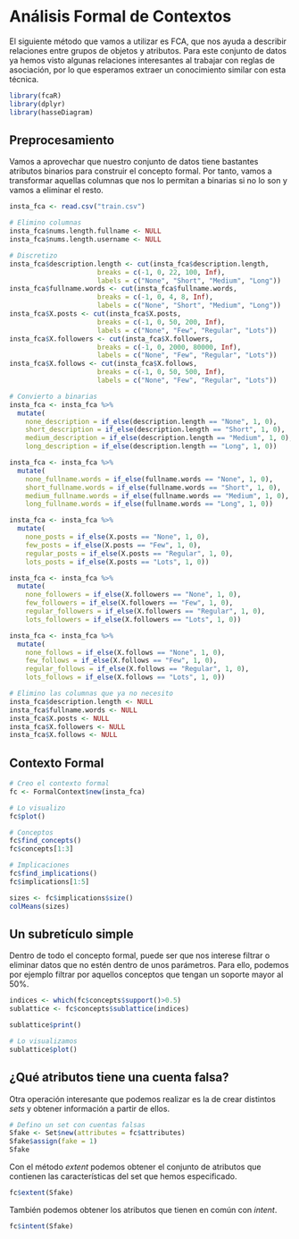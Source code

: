 # Análisis Formal de Contextos

El siguiente método que vamos a utilizar es FCA, que nos ayuda a describir relaciones entre grupos de objetos y atributos. Para este conjunto de datos ya hemos visto algunas relaciones interesantes al trabajar con reglas de asociación, por lo que esperamos extraer un conocimiento similar con esta técnica.

```r
library(fcaR)
library(dplyr)
library(hasseDiagram)
```

## Preprocesamiento

Vamos a aprovechar que nuestro conjunto de datos tiene bastantes atributos binarios para construir el concepto formal. Por tanto, vamos a transformar aquellas columnas que nos lo permitan a binarias si no lo son y vamos a eliminar el resto.

```r
insta_fca <- read.csv("train.csv")

# Elimino columnas
insta_fca$nums.length.fullname <- NULL
insta_fca$nums.length.username <- NULL

# Discretizo
insta_fca$description.length <- cut(insta_fca$description.length, 
                      breaks = c(-1, 0, 22, 100, Inf), 
                      labels = c("None", "Short", "Medium", "Long"))
insta_fca$fullname.words <- cut(insta_fca$fullname.words, 
                      breaks = c(-1, 0, 4, 8, Inf), 
                      labels = c("None", "Short", "Medium", "Long"))
insta_fca$X.posts <- cut(insta_fca$X.posts, 
                      breaks = c(-1, 0, 50, 200, Inf), 
                      labels = c("None", "Few", "Regular", "Lots"))
insta_fca$X.followers <- cut(insta_fca$X.followers, 
                      breaks = c(-1, 0, 2000, 80000, Inf), 
                      labels = c("None", "Few", "Regular", "Lots"))
insta_fca$X.follows <- cut(insta_fca$X.follows, 
                      breaks = c(-1, 0, 50, 500, Inf), 
                      labels = c("None", "Few", "Regular", "Lots"))


```

```r
# Convierto a binarias
insta_fca <- insta_fca %>%
  mutate(
    none_description = if_else(description.length == "None", 1, 0),
    short_description = if_else(description.length == "Short", 1, 0),
    medium_description = if_else(description.length == "Medium", 1, 0),
    long_description = if_else(description.length == "Long", 1, 0))

insta_fca <- insta_fca %>%
  mutate(
    none_fullname.words = if_else(fullname.words == "None", 1, 0),
    short_fullname.words = if_else(fullname.words == "Short", 1, 0),
    medium_fullname.words = if_else(fullname.words == "Medium", 1, 0),
    long_fullname.words = if_else(fullname.words == "Long", 1, 0))

insta_fca <- insta_fca %>%
  mutate(
    none_posts = if_else(X.posts == "None", 1, 0),
    few_posts = if_else(X.posts == "Few", 1, 0),
    regular_posts = if_else(X.posts == "Regular", 1, 0),
    lots_posts = if_else(X.posts == "Lots", 1, 0))

insta_fca <- insta_fca %>%
  mutate(
    none_followers = if_else(X.followers == "None", 1, 0),
    few_followers = if_else(X.followers == "Few", 1, 0),
    regular_followers = if_else(X.followers == "Regular", 1, 0),
    lots_followers = if_else(X.followers == "Lots", 1, 0))

insta_fca <- insta_fca %>%
  mutate(
    none_follows = if_else(X.follows == "None", 1, 0),
    few_follows = if_else(X.follows == "Few", 1, 0),
    regular_follows = if_else(X.follows == "Regular", 1, 0),
    lots_follows = if_else(X.follows == "Lots", 1, 0))

# Elimino las columnas que ya no necesito
insta_fca$description.length <- NULL
insta_fca$fullname.words <- NULL
insta_fca$X.posts <- NULL
insta_fca$X.followers <- NULL
insta_fca$X.follows <- NULL

```

## Contexto Formal

```r
# Creo el contexto formal
fc <- FormalContext$new(insta_fca)
```

```r
# Lo visualizo
fc$plot()
```

```r
# Conceptos
fc$find_concepts()
fc$concepts[1:3]
```

```r
# Implicaciones
fc$find_implications()
fc$implications[1:5]
```

```r
sizes <- fc$implications$size()
colMeans(sizes)
```

## Un subretículo simple

Dentro de todo el concepto formal, puede ser que nos interese filtrar o eliminar datos que no estén dentro de unos parámetros. Para ello, podemos por ejemplo filtrar por aquellos conceptos que tengan un soporte mayor al 50%.

```r
indices <- which(fc$concepts$support()>0.5)
sublattice <- fc$concepts$sublattice(indices)

sublattice$print()
```

```r
# Lo visualizamos
sublattice$plot()
```

## ¿Qué atributos tiene una cuenta falsa?

Otra operación interesante que podemos realizar es la de crear distintos *sets* y obtener información a partir de ellos.

```r
# Defino un set con cuentas falsas
Sfake <- Set$new(attributes = fc$attributes)
Sfake$assign(fake = 1)
Sfake
```

Con el método *extent* podemos obtener el conjunto de atributos que contienen las características del set que hemos especificado.

```r
fc$extent(Sfake)
```

También podemos obtener los atributos que tienen en común con *intent*.

```r
fc$intent(Sfake)
```

